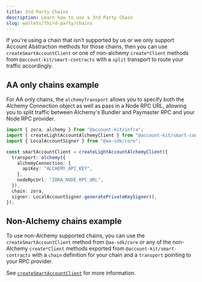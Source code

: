 ```yaml
---
title: 3rd Party Chains
description: Learn how to use a 3rd Party Chain
slug: wallets/third-party/chains
---
```


If you're using a chain that isn't supported by us or we only support Account Abstraction methods for those chains, then you can use `createSmartAccountClient` or one of non-alchemy `create*Client` methods from `@account-kit/smart-contracts`
with a `split` transport to route your traffic accordingly.

## AA only chains example

For AA only chains, the `alchemyTransport` allows you to specify both the Alchemy Connection object as well as pass in a Node RPC URL, allowing you to split traffic between Alchemy's Bundler and Paymaster RPC and your Node RPC provider.

```ts twoslash
import { zora, alchemy } from "@account-kit/infra";
import { createLightAccountAlchemyClient } from "@account-kit/smart-contracts";
import { LocalAccountSigner } from "@aa-sdk/core";

const smartAccountClient = createLightAccountAlchemyClient({
  transport: alchemy({
    alchemyConnection: {
      apiKey: "ALCHEMY_API_KEY",
    },
    nodeRpcUrl: "ZORA_NODE_RPC_URL",
  }),
  chain: zora,
  signer: LocalAccountSigner.generatePrivateKeySigner(),
});
```

## Non-Alchemy chains example

To use non-Alchemy supported chains, you can use the `createSmartAccountClient` method from `@aa-sdk/core` or any of the non-Alchemy `create*Client` methods exported from `@account-kit/smart-contracts` with a `chain` definition for your chain and a `transport` pointing to your RPC provider.

See [`createSmartAccountClient`](/wallets/reference/aa-sdk/core/functions/createSmartAccountClient) for more information.
